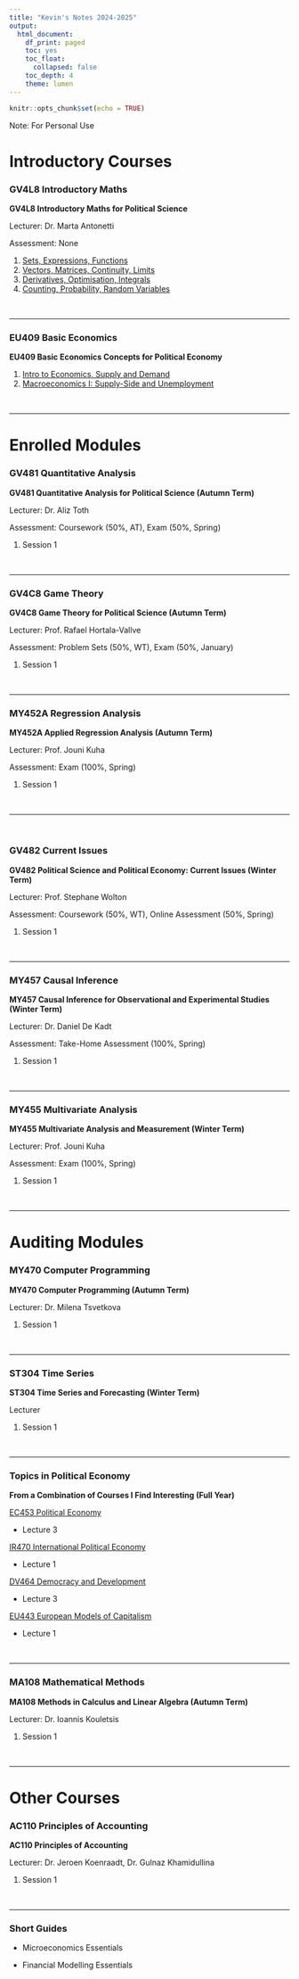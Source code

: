 ```yaml
---
title: "Kevin's Notes 2024-2025"
output:
  html_document:
    df_print: paged
    toc: yes
    toc_float:
      collapsed: false
    toc_depth: 4
    theme: lumen
---
```


```r
knitr::opts_chunk$set(echo = TRUE)
```

```{=html}
<style>
  body .main-container {
    max-width: 1100px;
  }
</style>
```
Note: For Personal Use

# Introductory Courses

### GV4L8 Introductory Maths

**GV4L8 Introductory Maths for Political Science**

Lecturer: Dr. Marta Antonetti

Assessment: None

1.  [Sets, Expressions, Functions](https://kevinli03.github.io/notes/GV4L8/1.html)
2.  [Vectors, Matrices, Continuity, Limits](https://kevinli03.github.io/notes/GV4L8/2.html)
3.  [Derivatives, Optimisation, Integrals](https://kevinli03.github.io/notes/GV4L8/3.html)
4.  [Counting, Probability, Random Variables](https://kevinli03.github.io/notes/GV4L8/4.html)

<br />

------------------------------------------------------------------------

### EU409 Basic Economics

**EU409 Basic Economics Concepts for Political Economy**

1.  [Intro to Economics, Supply and Demand](https://kevinli03.github.io/notes/EU409/1.html)
2.  [Macroeconomics I: Supply-Side and Unemployment](https://kevinli03.github.io/notes/EU409/2.html)

<br />

------------------------------------------------------------------------

# Enrolled Modules

### GV481 Quantitative Analysis

**GV481 Quantitative Analysis for Political Science (Autumn Term)**

Lecturer: Dr. Aliz Toth

Assessment: Coursework (50%, AT), Exam (50%, Spring)

1.  Session 1

<br />

------------------------------------------------------------------------

### GV4C8 Game Theory

**GV4C8 Game Theory for Political Science (Autumn Term)**

Lecturer: Prof. Rafael Hortala-Vallve

Assessment: Problem Sets (50%, WT), Exam (50%, January)

1.  Session 1

<br />

------------------------------------------------------------------------

### MY452A Regression Analysis

**MY452A Applied Regression Analysis (Autumn Term)**

Lecturer: Prof. Jouni Kuha

Assessment: Exam (100%, Spring)

1.  Session 1

<br />

------------------------------------------------------------------------

<br />

### GV482 Current Issues

**GV482 Political Science and Political Economy: Current Issues (Winter Term)**

Lecturer: Prof. Stephane Wolton

Assessment: Coursework (50%, WT), Online Assessment (50%, Spring)

1.  Session 1

<br />

------------------------------------------------------------------------

### MY457 Causal Inference

**MY457 Causal Inference for Observational and Experimental Studies (Winter Term)**

Lecturer: Dr. Daniel De Kadt

Assessment: Take-Home Assessment (100%, Spring)

1.  Session 1

<br />

------------------------------------------------------------------------

### MY455 Multivariate Analysis

**MY455 Multivariate Analysis and Measurement (Winter Term)**

Lecturer: Prof. Jouni Kuha

Assessment: Exam (100%, Spring)

1.  Session 1

<br />

------------------------------------------------------------------------

# Auditing Modules

### MY470 Computer Programming

**MY470 Computer Programming (Autumn Term)**

Lecturer: Dr. Milena Tsvetkova

1.  Session 1

<br />

------------------------------------------------------------------------

### ST304 Time Series

**ST304 Time Series and Forecasting (Winter Term)**

Lecturer

1.  Session 1

<br />

------------------------------------------------------------------------

### Topics in Political Economy

**From a Combination of Courses I Find Interesting (Full Year)**

[EC453 Political Economy]{.underline}

-   Lecture 3

[IR470 International Political Economy]{.underline}

-   Lecture 1

[DV464 Democracy and Development]{.underline}

-   Lecture 3

[EU443 European Models of Capitalism]{.underline}

-   Lecture 1

<br />

------------------------------------------------------------------------

### MA108 Mathematical Methods

**MA108 Methods in Calculus and Linear Algebra (Autumn Term)**

Lecturer: Dr. Ioannis Kouletsis

1.  Session 1

<br />

------------------------------------------------------------------------

# Other Courses

### AC110 Principles of Accounting

**AC110 Principles of Accounting**

Lecturer: Dr. Jeroen Koenraadt, Dr. Gulnaz Khamidullina

1.  Session 1

<br />

------------------------------------------------------------------------

### Short Guides

-   Microeconomics Essentials

-   Financial Modelling Essentials
